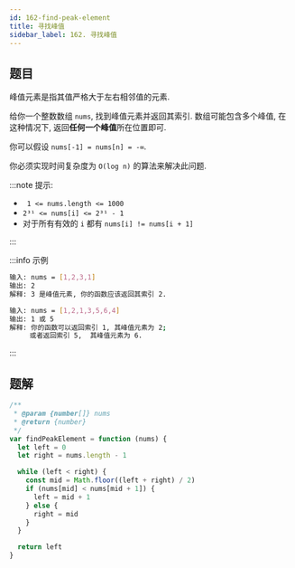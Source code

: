 ```yaml
---
id: 162-find-peak-element
title: 寻找峰值
sidebar_label: 162. 寻找峰值
---
```


## 题目

峰值元素是指其值严格大于左右相邻值的元素.

给你一个整数数组 `nums`, 找到峰值元素并返回其索引. 数组可能包含多个峰值, 在这种情况下, 返回**任何一个峰值**所在位置即可.

你可以假设 `nums[-1] = nums[n] = -∞`.

你必须实现时间复杂度为 `O(log n)` 的算法来解决此问题.

:::note 提示:

- ` 1 <= nums.length <= 1000`
- `2³¹ <= nums[i] <= 2³¹ - 1`
- 对于所有有效的 `i` 都有 `nums[i] != nums[i + 1]`

:::

:::info 示例

```bash
输入: nums = [1,2,3,1]
输出: 2
解释: 3 是峰值元素, 你的函数应该返回其索引 2.
```

```bash
输入: nums = [1,2,1,3,5,6,4]
输出: 1 或 5
解释: 你的函数可以返回索引 1, 其峰值元素为 2;
     或者返回索引 5,  其峰值元素为 6.
```

:::

## 题解

```ts
/**
 * @param {number[]} nums
 * @return {number}
 */
var findPeakElement = function (nums) {
  let left = 0
  let right = nums.length - 1

  while (left < right) {
    const mid = Math.floor((left + right) / 2)
    if (nums[mid] < nums[mid + 1]) {
      left = mid + 1
    } else {
      right = mid
    }
  }

  return left
}
```
